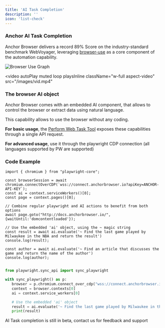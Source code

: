 ```yaml
---
title: 'AI Task Completion'
description: ''
icon: 'list-check'
---
```


### Anchor AI Task Completion

Anchor Browser delivers a record 89% Score on the industry-standard benchmark WebVoyager, leveraging [browser-use](https://github.com/gregpr07/browser-use) as a core component of the automation capability.

<img
  className="hidden dark:block"
  src="/images/bu-graph.jpeg"
  alt="Browser Use Graph"
/>

<video
  autoPlay
  muted
  loop
  playsInline
  className="w-full aspect-video"
  src="/images/vid.mp4"
></video>

### The browser AI object

Anchor Browser comes with an embedded AI component, that allows to control the browser or extract data using natural language.

This capability allows to use the browser without any coding.

**For basic usage**, the [Perform Web Task Tool](/tools-api-reference/ai-tools/perform-web-task) exposes these capabilities through a single API request.

**For advanced usage**, use it through the playwright CDP connection (all languages supported by PW are supported)

### Code Example

<CodeGroup>

```tsx node.js
import { chromium } from "playwright-core";

const browserSession = await chromium.connectOverCDP(`wss://connect.anchorbrowser.io?apiKey=ANCHOR-API-KEY`);
const ai = context.serviceWorkers()[0];
const page = context.pages()[0];

// Combine regular playwright and AI actions to benefit from both options
await page.goto("http://docs.anchorbrowser.io/", {waitUntil:'domcontentloaded'});

// Use the embedded 'ai' object, using the ~ magic string
const result = await ai.evaluate('~ Find the last game played by Milwaukee in the NBA and return the result')
console.log(result);

const author = await ai.evaluate('~ Find an article that discusses the game and return the name of the author')
console.log(author);

```

```python python

from playwright.sync_api import sync_playwright

with sync_playwright() as p:
   browser = p.chromium.connect_over_cdp("wss://connect.anchorbrowser.io?apiKey=ANCHOR-API-KEY")
   context = browser.contexts[0]
   ai = context.service_workers[0]

   # Use the embedded 'ai' object
   result = ai.evaluate('~ Find the last game played by Milwaukee in the NBA and return the result')
   print(result)

```

</CodeGroup>

<Note>AI Task completion is still in beta, contact us for feedback and support</Note>
